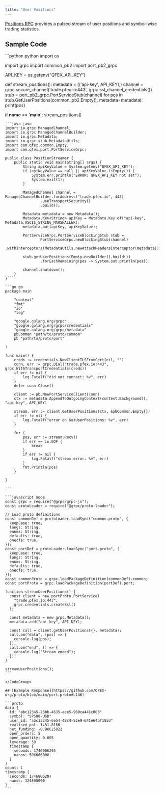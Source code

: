 ```yaml
---
title: "User Positions"
---
```


[Positions RPC](https://github.com/QFEX-org/proto/blob/main/port.proto#L18) provides a pulsed stream of user positions and symbol-wise trading statistics.

## Sample Code 

<CodeGroup>
```python python
import os

import grpc
import common_pb2
import port_pb2_grpc

API_KEY = os.getenv("QFEX_API_KEY")

def stream_positions():
    metadata = (('api-key', API_KEY),)
    channel = grpc.secure_channel('trade.pfex.io:443', grpc.ssl_channel_credentials())
    stub = port_pb2_grpc.PortServiceStub(channel)
    for pos in stub.GetUserPositions(common_pb2.Empty(), metadata=metadata):
        print(pos)

if __name__ == '__main__':
    stream_positions()

````
```java java
import io.grpc.ManagedChannel;
import io.grpc.ManagedChannelBuilder;
import io.grpc.Metadata;
import io.grpc.stub.MetadataUtils;
import com.qfex.common.Empty;
import com.qfex.port.PortServiceGrpc;

public class PositionStreamer {
    public static void main(String[] args) {
        String apiKeyValue = System.getenv("QFEX_API_KEY");
        if (apiKeyValue == null || apiKeyValue.isEmpty()) {
            System.err.println("ERROR: QFEX_API_KEY not set");
            System.exit(1);
        }

        ManagedChannel channel = ManagedChannelBuilder.forAddress("trade.pfex.io", 443)
                .useTransportSecurity()
                .build();

        Metadata metadata = new Metadata();
        Metadata.Key<String> apiKey = Metadata.Key.of("api-key", Metadata.ASCII_STRING_MARSHALLER);
        metadata.put(apiKey, apiKeyValue);

        PortServiceGrpc.PortServiceBlockingStub stub =
                PortServiceGrpc.newBlockingStub(channel)
                        .withInterceptors(MetadataUtils.newAttachHeadersInterceptor(metadata));

        stub.getUserPositions(Empty.newBuilder().build())
                .forEachRemaining(pos -> System.out.println(pos));

        channel.shutdown();
    }
}````

```go go
package main

    "context"
    "fmt"
    "io"
    "log"

    "google.golang.org/grpc"
    "google.golang.org/grpc/credentials"
    "google.golang.org/grpc/metadata"
    pbCommon "path/to/proto/common"
    pb "path/to/proto/port"

)

func main() {
    creds := credentials.NewClientTLSFromCert(nil, "")
    conn, err := grpc.Dial("trade.pfex.io:443", grpc.WithTransportCredentials(creds))
    if err != nil {
        log.Fatalf("did not connect: %v", err)
    }
    defer conn.Close()

    client := pb.NewPortServiceClient(conn)
    ctx := metadata.AppendToOutgoingContext(context.Background(), "api-key", API_KEY)

    stream, err := client.GetUserPositions(ctx, &pbCommon.Empty{})
    if err != nil {
        log.Fatalf("error on GetUserPositions: %v", err)
    }

    for {
        pos, err := stream.Recv()
        if err == io.EOF {
            break
        }
        if err != nil {
            log.Fatalf("stream error: %v", err)
        }
        fmt.Println(pos)
    }

}

```

```javascript node
const grpc = require("@grpc/grpc-js");
const protoLoader = require("@grpc/proto-loader");

// Load proto definitions
const commonDef = protoLoader.loadSync("common.proto", {
  keepCase: true,
  longs: String,
  enums: String,
  defaults: true,
  oneofs: true,
});
const portDef = protoLoader.loadSync("port.proto", {
  keepCase: true,
  longs: String,
  enums: String,
  defaults: true,
  oneofs: true,
});
const commonProto = grpc.loadPackageDefinition(commonDef).common;
const portProto = grpc.loadPackageDefinition(portDef).port;

function streamUserPositions() {
  const client = new portProto.PortService(
    "trade.pfex.io:443",
    grpc.credentials.createSsl()
  );

  const metadata = new grpc.Metadata();
  metadata.add("api-key", API_KEY);

  const call = client.getUserPositions({}, metadata);
  call.on("data", (pos) => {
    console.log(pos);
  });
  call.on("end", () => {
    console.log("Stream ended");
  });
}

streamUserPositions();
```

</CodeGroup>

## [Example Response](https://github.com/QFEX-org/proto/blob/main/port.proto#L146)

```proto
data {
  id: "abc12345-23bb-4635-ace5-969ca441c803"
  symbol: "SP500-USD"
  user_id: "abc12345-6e54-48c4-82e9-641e64bf185d"
  realised_pnl: 1431.8186
  net_funding: -0.90625922
  open_orders: 5
  open_quantity: 0.005
  leverage: 50
  timestamp {
    seconds: 1746906295
    nanos: 506666000
  }
}
count: 1
timestamp {
  seconds: 1746906297
  nanos: 124665000
}
```
